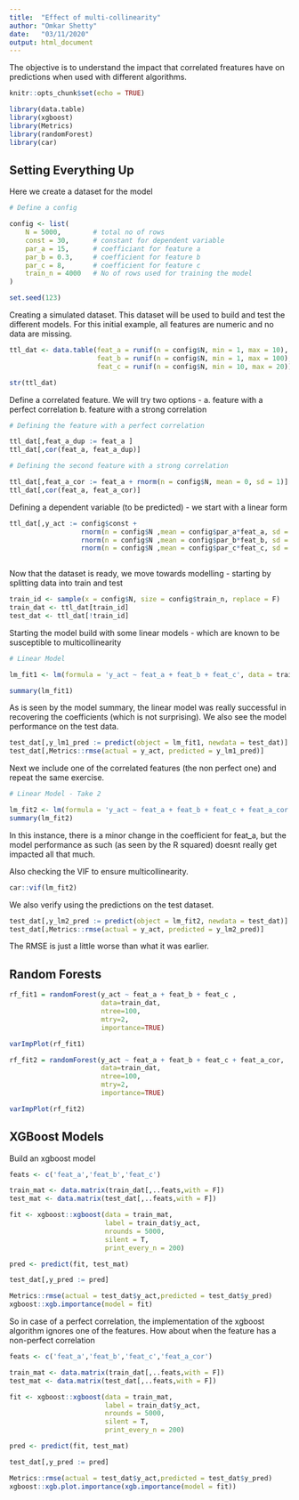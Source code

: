 ```yaml
---
title:  "Effect of multi-collinearity"
author: "Omkar Shetty"
date:   "03/11/2020"
output: html_document
---
```


The objective is to understand the impact that correlated freatures have on predictions when used with different algorithms.

```r
knitr::opts_chunk$set(echo = TRUE)
```

```r

library(data.table)
library(xgboost)
library(Metrics)
library(randomForest)
library(car)

```

## Setting Everything Up

Here we create a dataset for the model

```r
# Define a config

config <- list(
    N = 5000,        # total no of rows
    const = 30,      # constant for dependent variable
    par_a = 15,      # coefficiant for feature a
    par_b = 0.3,     # coefficient for feature b
    par_c = 8,       # coefficient for feature c
    train_n = 4000   # No of rows used for training the model
)

set.seed(123)

```

Creating a simulated dataset. This dataset will be used to build and test the different models.
For this initial example, all features are numeric and no data are missing. 

```r
ttl_dat <- data.table(feat_a = runif(n = config$N, min = 1, max = 10),
                      feat_b = runif(n = config$N, min = 1, max = 100),
                      feat_c = runif(n = config$N, min = 10, max = 20))

str(ttl_dat)

```

Define a correlated feature. 
We will try two options - 
  a. feature with a perfect correlation
  b. feature with a strong correlation

```r

# Defining the feature with a perfect correlation

ttl_dat[,feat_a_dup := feat_a ]
ttl_dat[,cor(feat_a, feat_a_dup)]

```

```r

# Defining the second feature with a strong correlation

ttl_dat[,feat_a_cor := feat_a + rnorm(n = config$N, mean = 0, sd = 1)]
ttl_dat[,cor(feat_a, feat_a_cor)]

```


Defining a dependent variable (to be predicted) - we start with a linear form

```r
ttl_dat[,y_act := config$const +
                  rnorm(n = config$N ,mean = config$par_a*feat_a, sd = 10) + 
                  rnorm(n = config$N ,mean = config$par_b*feat_b, sd = 10) + 
                  rnorm(n = config$N ,mean = config$par_c*feat_c, sd = 10) ]
 
```

Now that the dataset is ready, we move towards modelling - starting by splitting data into train and test

```r

train_id <- sample(x = config$N, size = config$train_n, replace = F)
train_dat <- ttl_dat[train_id]
test_dat <- ttl_dat[!train_id]

```


Starting the model build with some linear models - which are known to be susceptible to multicollinearity

```r
# Linear Model

lm_fit1 <- lm(formula = 'y_act ~ feat_a + feat_b + feat_c', data = train_dat)

summary(lm_fit1)

```

As is seen by the model summary, the linear model was really successful in recovering the coefficients (which is not surprising).
We also see the model performance on the test data.

```r

test_dat[,y_lm1_pred := predict(object = lm_fit1, newdata = test_dat)]
test_dat[,Metrics::rmse(actual = y_act, predicted = y_lm1_pred)]

```

Next we include one of the correlated features (the non perfect one) and repeat the same exercise.

```r
# Linear Model - Take 2

lm_fit2 <- lm(formula = 'y_act ~ feat_a + feat_b + feat_c + feat_a_cor', data = train_dat)
summary(lm_fit2)

```

In this instance, there is a minor change in the coefficient for feat_a, but the model performance as such (as seen by the R squared) doesnt really get impacted all that much.

Also checking the VIF to ensure multicollinearity.

```r
car::vif(lm_fit2)
```

We also verify using the predictions on the test dataset.

```r

test_dat[,y_lm2_pred := predict(object = lm_fit2, newdata = test_dat)]
test_dat[,Metrics::rmse(actual = y_act, predicted = y_lm2_pred)]

```

The RMSE is just a little worse than what it was earlier.

## Random Forests


```r
rf_fit1 = randomForest(y_act ~ feat_a + feat_b + feat_c , 
                       data=train_dat, 
                       ntree=100, 
                       mtry=2, 
                       importance=TRUE)

varImpPlot(rf_fit1)
```


```r
rf_fit2 = randomForest(y_act ~ feat_a + feat_b + feat_c + feat_a_cor, 
                       data=train_dat, 
                       ntree=100, 
                       mtry=2, 
                       importance=TRUE)

varImpPlot(rf_fit2)
```

## XGBoost Models

Build an xgboost model

```r

feats <- c('feat_a','feat_b','feat_c')

train_mat <- data.matrix(train_dat[,..feats,with = F])
test_mat <- data.matrix(test_dat[,..feats,with = F])

fit <- xgboost::xgboost(data = train_mat,
                        label = train_dat$y_act,
                        nrounds = 5000,
                        silent = T,
                        print_every_n = 200)

pred <- predict(fit, test_mat)

test_dat[,y_pred := pred]

Metrics::rmse(actual = test_dat$y_act,predicted = test_dat$y_pred)
xgboost::xgb.importance(model = fit)

```

So in case of a perfect correlation, the implementation of the xgboost algorithm ignores one of the features.
How about when the feature has a non-perfect correlation


```r

feats <- c('feat_a','feat_b','feat_c','feat_a_cor')

train_mat <- data.matrix(train_dat[,..feats,with = F])
test_mat <- data.matrix(test_dat[,..feats,with = F])

fit <- xgboost::xgboost(data = train_mat,
                        label = train_dat$y_act,
                        nrounds = 5000,
                        silent = T,
                        print_every_n = 200)

pred <- predict(fit, test_mat)

test_dat[,y_pred := pred]

Metrics::rmse(actual = test_dat$y_act,predicted = test_dat$y_pred)
xgboost::xgb.plot.importance(xgb.importance(model = fit))

```

